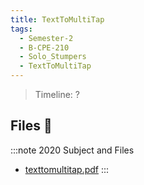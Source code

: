 ```yaml
---
title: TextToMultiTap
tags:
  - Semester-2
  - B-CPE-210
  - Solo_Stumpers
  - TextToMultiTap
---
```

> Timeline: ?


## Files 📂

:::note 2020 Subject and Files
- [texttomultitap.pdf](https://github.com/Studio-17/Epitech-Subjects/raw/main/Semester-2/B-CPE-210/Solo_Stumpers/TextToMultiTap/texttomultitap.pdf)
:::
